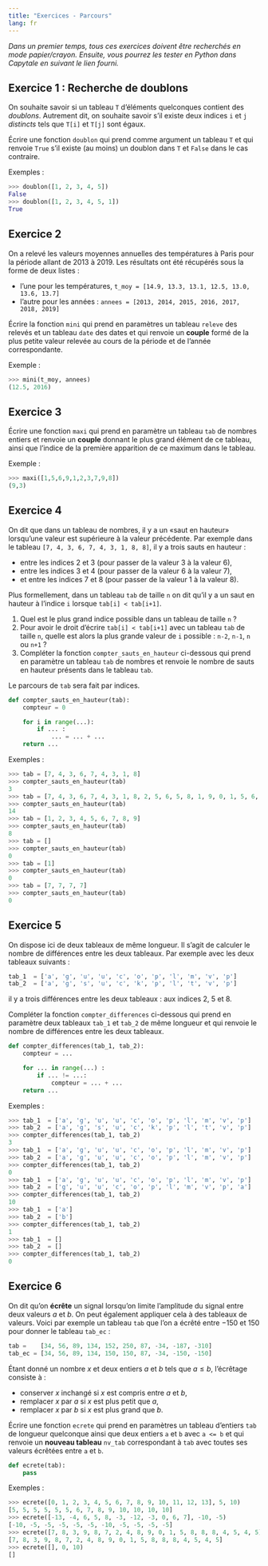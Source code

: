 ---
title: "Exercices - Parcours"
lang: fr
---

*Dans un premier temps, tous ces exercices doivent être recherchés en mode papier/crayon. Ensuite, vous pourrez les tester en Python dans Capytale en suivant le lien fourni.*

## Exercice 1 : Recherche de doublons

On souhaite savoir si un tableau ``T`` d'éléments quelconques contient des *doublons*. Autrement dit, on souhaite savoir s'il existe deux indices ``i`` et ``j`` *distincts* tels que ``T[i]`` et ``T[j]`` sont égaux.

Écrire une fonction ``doublon`` qui prend comme argument un tableau `T` et qui renvoie ``True`` s'il existe (au moins) un doublon dans ``T`` et ``False`` dans le cas contraire.

Exemples :

```python
>>> doublon([1, 2, 3, 4, 5])
False
>>> doublon([1, 2, 3, 4, 5, 1])
True
```	

## Exercice 2

On a relevé les valeurs moyennes annuelles des températures à Paris pour la période allant de 2013 à 2019. Les résultats ont été récupérés sous la forme de deux listes :

* l’une pour les températures, ``t_moy = [14.9, 13.3, 13.1, 12.5, 13.0, 13.6, 13.7]``
* l’autre pour les années : ``annees = [2013, 2014, 2015, 2016, 2017, 2018, 2019]``

Écrire la fonction ``mini`` qui prend en paramètres un tableau ``releve`` des relevés et un tableau ``date`` des dates et qui renvoie un **couple** formé de la plus petite valeur relevée au cours de la période et de l’année correspondante.

Exemple :

```python
>>> mini(t_moy, annees)
(12.5, 2016)
```

## Exercice 3

Écrire une fonction ``maxi`` qui prend en paramètre un tableau ``tab`` de nombres entiers et renvoie un **couple** donnant le plus grand élément de ce tableau, ainsi que l’indice de la première apparition de ce maximum dans le tableau. 

Exemple :

```python
>>> maxi([1,5,6,9,1,2,3,7,9,8])
(9,3)
```

## Exercice 4

On dit que dans un tableau de nombres, il y a un «saut en hauteur» lorsqu'une valeur est supérieure à la valeur précédente. Par exemple dans le tableau ``[7, 4, 3, 6, 7, 4, 3, 1, 8, 8]``, il y a trois sauts en hauteur :

* entre les indices 2 et 3 (pour passer de la valeur 3 à la valeur 6),
* entre les indices 3 et 4 (pour passer de la valeur 6 à la valeur 7),
* et entre les indices 7 et 8 (pour passer de la valeur 1 à la valeur 8).

Plus formellement, dans un tableau ``tab`` de taille ``n`` on dit qu'il y a un saut en hauteur à l'indice ``i`` lorsque ``tab[i] < tab[i+1]``.

1. Quel est le plus grand indice possible dans un tableau de taille ``n`` ?
2. Pour avoir le droit d'écrire ``tab[i] < tab[i+1]`` avec un tableau ``tab`` de taille ``n``, quelle est alors la plus grande valeur de ``i`` possible : ``n-2``, ``n-1``, ``n`` ou ``n+1`` ?
3. Compléter la fonction ``compter_sauts_en_hauteur`` ci-dessous qui prend en paramètre un tableau ``tab`` de nombres et renvoie le nombre de sauts en hauteur présents dans le tableau ``tab``.

Le parcours de ``tab`` sera fait par indices.

```python
def compter_sauts_en_hauteur(tab):
    compteur = 0

    for i in range(...):
        if ... :
            ... = ... + ...
    return ...
```

Exemples : 
    
```python
>>> tab = [7, 4, 3, 6, 7, 4, 3, 1, 8]
>>> compter_sauts_en_hauteur(tab)
3
>>> tab = [7, 4, 3, 6, 7, 4, 3, 1, 8, 2, 5, 6, 5, 8, 1, 9, 0, 1, 5, 6, 3, 7, 8, 3, 3, 4, 5, 5, 2 ]
>>> compter_sauts_en_hauteur(tab)
14
>>> tab = [1, 2, 3, 4, 5, 6, 7, 8, 9]
>>> compter_sauts_en_hauteur(tab)
8
>>> tab = []
>>> compter_sauts_en_hauteur(tab)
0
>>> tab = [1]
>>> compter_sauts_en_hauteur(tab)
0
>>> tab = [7, 7, 7, 7]
>>> compter_sauts_en_hauteur(tab)
0
```

## Exercice 5

On dispose ici de deux tableaux de même longueur. Il s'agit de calculer le nombre de différences entre les deux tableaux. Par exemple avec les deux tableaux suivants :

```python
tab_1  = ['a', 'g', 'u', 'u', 'c', 'o', 'p', 'l', 'm', 'v', 'p']
tab_2  = ['a', 'g', 's', 'u', 'c', 'k', 'p', 'l', 't', 'v', 'p']
```

il y a trois différences entre les deux tableaux : aux indices 2, 5 et 8.

Compléter la fonction ``compter_differences`` ci-dessous qui prend en paramètre deux tableaux ``tab_1`` et ``tab_2`` de même longueur et qui renvoie le nombre de différences entre les deux tableaux.

```python
def compter_differences(tab_1, tab_2):
    compteur = ...

    for ... in range(...) :
        if ... != ...:
            compteur = ... + ...
    return ...

```

Exemples :

```python
>>> tab_1  = ['a', 'g', 'u', 'u', 'c', 'o', 'p', 'l', 'm', 'v', 'p']
>>> tab_2  = ['a', 'g', 's', 'u', 'c', 'k', 'p', 'l', 't', 'v', 'p']
>>> compter_differences(tab_1, tab_2)
3
>>> tab_1  = ['a', 'g', 'u', 'u', 'c', 'o', 'p', 'l', 'm', 'v', 'p']
>>> tab_2  = ['a', 'g', 'u', 'u', 'c', 'o', 'p', 'l', 'm', 'v', 'p']
>>> compter_differences(tab_1, tab_2)
0
>>> tab_1  = ['a', 'g', 'u', 'u', 'c', 'o', 'p', 'l', 'm', 'v', 'p']
>>> tab_2  = ['g', 'u', 'u', 'c', 'o', 'p', 'l', 'm', 'v', 'p', 'a']
>>> compter_differences(tab_1, tab_2)
10
>>> tab_1  = ['a']
>>> tab_2  = ['b']
>>> compter_differences(tab_1, tab_2)
1
>>> tab_1  = []
>>> tab_2  = []
>>> compter_differences(tab_1, tab_2)
0
```

## Exercice 6

On dit qu'on **écrête** un signal lorsqu'on limite l'amplitude du signal entre deux valeurs $a$ et $b$. On peut également appliquer cela à des tableaux de valeurs. Voici par exemple un tableau ``tab`` que l'on a écrêté entre $- 150$ et $150$ pour donner le tableau ``tab_ec`` :

```python
tab =    [34, 56, 89, 134, 152, 250, 87, -34, -187, -310]
tab_ec = [34, 56, 89, 134, 150, 150, 87, -34, -150, -150]
```

Étant donné un nombre $x$ et deux entiers $a$ et $b$ tels que $a\leqslant b$, l'écrêtage consiste à :

* conserver $x$ inchangé si $x$ est compris entre $a$ et $b$,
* remplacer $x$ par $a$ si $x$ est plus petit que $a$,
* remplacer $x$ par $b$ si $x$ est plus grand que $b$.

Écrire une fonction ``ecrete`` qui prend en paramètres un tableau d'entiers ``tab`` de longueur quelconque ainsi que deux entiers ``a`` et ``b`` avec ``a <= b`` et qui renvoie un **nouveau tableau** ``nv_tab`` correspondant à ``tab`` avec toutes ses valeurs écrêtées entre ``a`` et ``b``.

```python
def ecrete(tab):
    pass
```

Exemples :

```python
>>> ecrete([0, 1, 2, 3, 4, 5, 6, 7, 8, 9, 10, 11, 12, 13], 5, 10)
[5, 5, 5, 5, 5, 5, 6, 7, 8, 9, 10, 10, 10, 10]
>>> ecrete([-13, -4, 6, 5, 8, -3, -12, -3, 0, 6, 7], -10, -5)
[-10, -5, -5, -5, -5, -5, -10, -5, -5, -5, -5]
>>> ecrete([7, 8, 3, 9, 8, 7, 2, 4, 8, 9, 0, 1, 5, 8, 8, 8, 4, 5, 4, 5], 0, 10)
[7, 8, 3, 9, 8, 7, 2, 4, 8, 9, 0, 1, 5, 8, 8, 8, 4, 5, 4, 5]
>>> ecrete([], 0, 10)
[]
```
